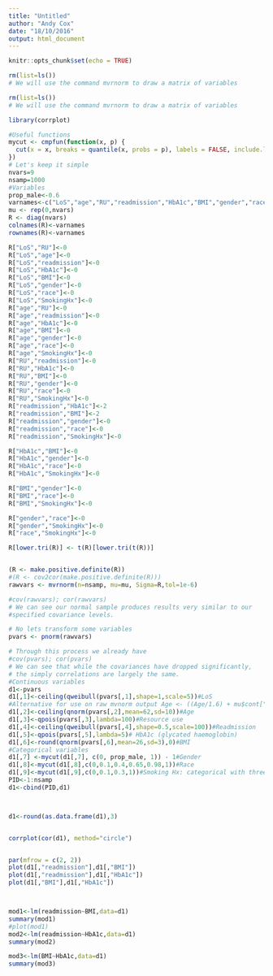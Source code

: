 ```yaml
---
title: "Untitled"
author: "Andy Cox"
date: "18/10/2016"
output: html_document
---
```


```r
knitr::opts_chunk$set(echo = TRUE)
```

```r
rm(list=ls())
# We will use the command mvrnorm to draw a matrix of variables

rm(list=ls())
# We will use the command mvrnorm to draw a matrix of variables

library(corrplot)

#Useful functions
mycut <- cmpfun(function(x, p) {
  cut(x = x, breaks = quantile(x, probs = p), labels = FALSE, include.lowest = TRUE)
})
# Let's keep it simple
nvars=9
nsamp=1000
#Variables
prop_male<-0.6
varnames<-c("LoS","age","RU","readmission","HbA1c","BMI","gender","race","SmokingHx")
mu <- rep(0,nvars)
R <- diag(nvars)
colnames(R)<-varnames
rownames(R)<-varnames

R["LoS","RU"]<-0
R["LoS","age"]<-0
R["LoS","readmission"]<-0
R["LoS","HbA1c"]<-0
R["LoS","BMI"]<-0
R["LoS","gender"]<-0
R["LoS","race"]<-0
R["LoS","SmokingHx"]<-0
R["age","RU"]<-0
R["age","readmission"]<-0
R["age","HbA1c"]<-0
R["age","BMI"]<-0
R["age","gender"]<-0
R["age","race"]<-0
R["age","SmokingHx"]<-0
R["RU","readmission"]<-0
R["RU","HbA1c"]<-0
R["RU","BMI"]<-0
R["RU","gender"]<-0
R["RU","race"]<-0
R["RU","SmokingHx"]<-0
R["readmission","HbA1c"]<-2
R["readmission","BMI"]<-2
R["readmission","gender"]<-0
R["readmission","race"]<-0
R["readmission","SmokingHx"]<-0

R["HbA1c","BMI"]<-0
R["HbA1c","gender"]<-0
R["HbA1c","race"]<-0
R["HbA1c","SmokingHx"]<-0

R["BMI","gender"]<-0
R["BMI","race"]<-0
R["BMI","SmokingHx"]<-0

R["gender","race"]<-0
R["gender","SmokingHx"]<-0
R["race","SmokingHx"]<-0

R[lower.tri(R)] <- t(R)[lower.tri(t(R))]


(R <- make.positive.definite(R))
#(R <- cov2cor(make.positive.definite(R)))
rawvars <- mvrnorm(n=nsamp, mu=mu, Sigma=R,tol=1e-6)

#cov(rawvars); cor(rawvars)
# We can see our normal sample produces results very similar to our 
#specified covariance levels.

# No lets transform some variables
pvars <- pnorm(rawvars)

# Through this process we already have 
#cov(pvars); cor(pvars)
# We can see that while the covariances have dropped significantly, 
# the simply correlations are largely the same.
#Continuous variables
d1<-pvars
d1[,1]<-ceiling(qweibull(pvars[,1],shape=1,scale=5))#LoS
#Alternative for use on raw mvnorm output Age <- ((Age/1.6) + mu$cont["Age"]) * 10
d1[,2]<-ceiling(qnorm(pvars[,2],mean=62,sd=10))#Age
d1[,3]<-qpois(pvars[,3],lambda=100)#Resource use
d1[,4]<-ceiling(qweibull(pvars[,4],shape=0.5,scale=100))#Readmission
d1[,5]<-qpois(pvars[,5],lambda=5)# HbA1c (glycated haemoglobin)
d1[,6]<-round(qnorm(pvars[,6],mean=26,sd=3),0)#BMI
#Categorical variables
d1[,7] <-mycut(d1[,7], c(0, prop_male, 1)) - 1#Gender
d1[,8]<-mycut(d1[,8],c(0,0.1,0.4,0.65,0.98,1))#Race
d1[,9]<-mycut(d1[,9],c(0,0.1,0.3,1))#Smoking Hx: categorical with three levels, current smoker, former smoker, never smoked
PID<-1:nsamp
d1<-cbind(PID,d1)



d1<-round(as.data.frame(d1),3)


corrplot(cor(d1), method="circle")


par(mfrow = c(2, 2))
plot(d1[,"readmission"],d1[,"BMI"])
plot(d1[,"readmission"],d1[,"HbA1c"])
plot(d1[,"BMI"],d1[,"HbA1c"])



mod1<-lm(readmission~BMI,data=d1)
summary(mod1)
#plot(mod1)
mod2<-lm(readmission~HbA1c,data=d1)
summary(mod2)

mod3<-lm(BMI~HbA1c,data=d1)
summary(mod3)

```
